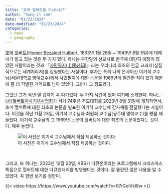```yaml
---
title: "호머 헐버트를 아시나요?"
author: "Sang-Il Lee"
date: "01/23/2024"
date-modified: "01/23/2024"
categories:
  - news
  - geography
---
```


[호머 헐버트](https://ko.wikipedia.org/wiki/%ED%98%B8%EB%A8%B8_%ED%97%90%EB%B2%84%ED%8A%B8)([Homer Bezaleel Hulbert](https://en.wikipedia.org/wiki/Homer_Hulbert), 1863년 1월 26일 \~ 1949년 8월 5일)에 대해 내가 알고 있는 것은 두 가지 였다. 하나는 구한말의 선교사로 한국에 대단히 애정이 많았던 사람이라는 것과 『[사민필지(士民必知)](https://ko.wikipedia.org/wiki/%EC%82%AC%EB%AF%BC%ED%95%84%EC%A7%80)』라는 우리나라 최초의 한글 교과서(실질적으로는 세계지리서)를 집필했다는 사실이다. 후자는 특히 나의 은사이신 이기석 교수님(서울대학교 명예교수)께서 사민필지에 대한 논문을 1969년에 발간한 적이 있기 때문에 좀 더 각별한 기억으로 남아 있었다. 그러나 그 정도였다.

그랬던 그가 작년 말 갑자기 훅 다가왔다. 두 가지 사건이 있어 여기에 소개한다. 하나는 [(사)헐버트박사기념사업회](http://www.hulbert.or.kr/)가 서거 74주년 추모대회를 2023년 8월 31일에 개최하면서, 호머 헐버트에 대한 최초의 논문을 발표한 이기석 교수님께 감사패를 전달했다는 사실이다. 이것을 작년 11월 23일, 이기석 교수님과 최원회 교수님(공주대 명예교수)를 뵀을 때 들었다. 이기석 교수님의 그 1969년 논문이 헐버트에 대한 최초의 논문이었다는 것이다. 매우 놀랍다.

![이 사진은 이기석 교수님께서 직접 제공하신 것이다.](images/KakaoTalk_20240123_142721075_03.jpg)

<br>

그리고, 또 하나는, 2023년 12월 23일, KBS가 다큐온이라는 프로그램에서 크리스마스 특집으로 헐버트에 대한 다큐멘터리를 방영했다는 것이다. 잘 몰랐던 많은 내용을 알 수 있었다. 꼭 한번 보기를 권한다.

{{< video https://https://www.youtube.com/watch?v=97rGoiVkl8w >}}
